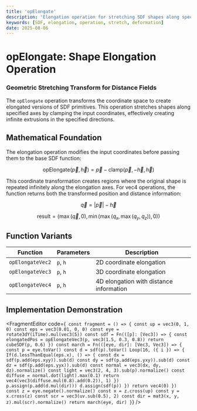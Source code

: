 ```yaml
---
title: 'opElongate'
description: 'Elongation operation for stretching SDF shapes along specified axes'
keywords: [SDF, elongation, operation, stretch, deformation]
date: 2025-08-06
---
```



# opElongate: Shape Elongation Operation

### Geometric Stretching Transform for Distance Fields

The `opElongate` operation transforms the coordinate space to create elongated versions of SDF primitives. This operation stretches shapes along specified axes by clamping the input coordinates, effectively creating infinite extrusions in the specified directions.

## Mathematical Foundation

The elongation operation modifies the input coordinates before passing them to the base SDF function:

$$
\text{opElongate}(\vec{p}, \vec{h}) = \vec{p} - \text{clamp}(\vec{p}, -\vec{h}, \vec{h})
$$

This coordinate transformation creates regions where the original shape is repeated infinitely along the elongation axes. For vec4 operations, the function returns both the transformed position and distance information:

$$
\vec{q} = |\vec{p}| - \vec{h}
$$

$$
\text{result} = (\max(\vec{q}, 0), \min(\max(q_x, \max(q_y, q_z)), 0))
$$

## Function Variants

| Function         | Parameters | Description                             |
| ---------------- | ---------- | --------------------------------------- |
| `opElongateVec2` | `p`, `h`   | 2D coordinate elongation                |
| `opElongateVec3` | `p`, `h`   | 3D coordinate elongation                |
| `opElongateVec4` | `p`, `h`   | 4D elongation with distance information |

## Implementation Demonstration

<FragmentEditor
        code={`
const fragment = () => {
        const up = vec3(0, 1, 0)
        const eps = vec3(0.01, 0, 0)
        const eye = rotate3dY(iTime).mul(vec3(5))
        const sdf = Fn(([p]: [Vec3]) => {
                const elongatedPos = opElongateVec3(p, vec3(1.5, 0.3, 0.8))
                return cubeSDF(p, 0.6)
        })
        const march = Fn(([eye, dir]: [Vec3, Vec3]) => {
                const p = eye.toVar()
                const d = sdf(p).toVar()
                Loop(16, ({ i }) => {
                        If(d.lessThanEqual(eps.x), () => {
                                const dx = sdf(p.add(eps.xyy)).sub(d)
                                const dy = sdf(p.add(eps.yxy)).sub(d)
                                const dz = sdf(p.add(eps.yyx)).sub(d)
                                const normal = vec3(dx, dy, dz).normalize()
                                const light = vec3(2, 4, 3).sub(p).normalize()
                                const diffuse = normal.dot(light).max(0.1)
                                return vec4(vec3(diffuse.mul(0.8).add(0.2)), 1)
                        })
                        p.assign(p.add(d.mul(dir)))
                        d.assign(sdf(p))
                })
                return vec4(0)
        })
        const z = eye.negate().normalize()
        const x = z.cross(up)
        const y = x.cross(z)
        const scr = vec3(uv.sub(0.5), 2)
        const dir = mat3(x, y, z).mul(scr).normalize()
        return march(eye, dir)
}`}
/>
